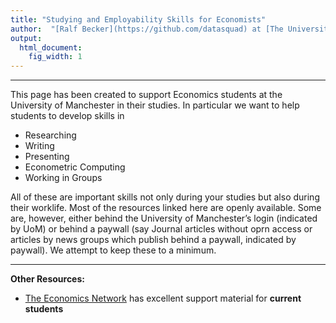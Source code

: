 ```yaml
---
title: "Studying and Employability Skills for Economists"
author:  "[Ralf Becker](https://github.com/datasquad) at [The University of Manchester](http://www.manchester.ac.uk), June 2019"
output:
  html_document:
    fig_width: 1
---
```


----

This page has been created to support Economics students at the University of Manchester in their studies. In particular we want to help students to develop skills in

- Researching
- Writing
- Presenting
- Econometric Computing
- Working in Groups

All of these are important skills not only during your studies but also during their worklife. Most of the resources linked here are openly available. Some are, however, either behind the University of Manchester's login (indicated by UoM) or behind a paywall (say Journal articles without oprn access or articles by news groups which publish behind a paywall, indicated by paywall). We attempt to keep these to a minimum.

----


**Other Resources:**

- [The Economics Network](http://www.studyingeconomics.ac.uk/) has excellent support material for **current students**

